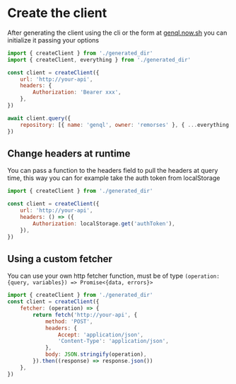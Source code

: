 # Create the client

After generating the client using the cli or the form at [genql.now.sh](https://genql.now.sh) you can initialize it passing your options

```js
import { createClient } from './generated_dir'
import { createClient, everything } from './generated_dir'

const client = createClient({
    url: 'http://your-api',
    headers: {
        Authorization: 'Bearer xxx',
    },
})

await client.query({
    repository: [{ name: 'genql', owner: 'remorses' }, { ...everything }],
})
```

## Change headers at runtime

You can pass a function to the headers field to pull the headers at query time, this way you can for example take the auth token from localStorage

```js
import { createClient } from './generated_dir'

const client = createClient({
    url: 'http://your-api',
    headers: () => ({
        Authorization: localStorage.get('authToken'),
    }),
})
```

## Using a custom fetcher

You can use your own http fetcher function, must be of type `(operation: {query, variables}) => Promise<{data, errors}>`

```js
import { createClient } from './generated_dir'
const client = createClient({
    fetcher: (operation) => {
        return fetch('http://your-api', {
            method: 'POST',
            headers: {
                Accept: 'application/json',
                'Content-Type': 'application/json',
            },
            body: JSON.stringify(operation),
        }).then((response) => response.json())
    },
})
```

